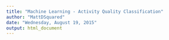 ```yaml
---
title: "Machine Learning - Activity Quality Classification"
author: "MattDSquared"
date: "Wednesday, August 19, 2015"
output: html_document
---
```

